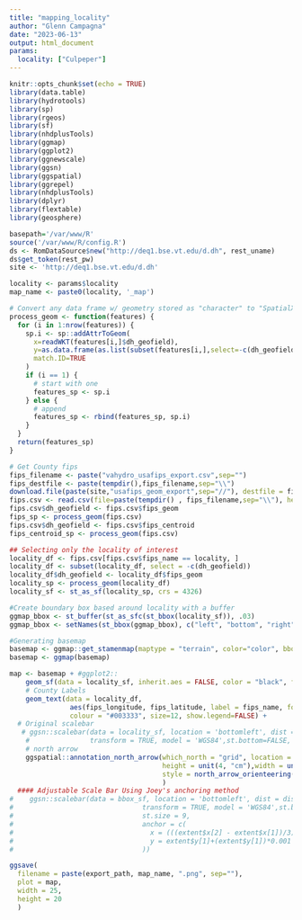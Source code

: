 ```yaml
---
title: "mapping_locality"
author: "Glenn Campagna"
date: "2023-06-13"
output: html_document
params:
  locality: ["Culpeper"]
---
```


```r
knitr::opts_chunk$set(echo = TRUE)
library(data.table)
library(hydrotools)
library(sp)
library(rgeos)
library(sf)
library(nhdplusTools)
library(ggmap)
library(ggplot2)
library(ggnewscale)   
library(ggsn)
library(ggspatial)
library(ggrepel)
library(nhdplusTools)
library(dplyr)
library(flextable)
library(geosphere)

basepath='/var/www/R'
source('/var/www/R/config.R')
ds <- RomDataSource$new("http://deq1.bse.vt.edu/d.dh", rest_uname)
ds$get_token(rest_pw)
site <- 'http://deq1.bse.vt.edu/d.dh'
```

```r
locality <- params$locality
map_name <- paste0(locality, '_map')
```

```r
# Convert any data frame w/ geometry stored as "character" to "SpatialXxxDataFrame" (Xx_sp)
process_geom <- function(features) {
  for (i in 1:nrow(features)) {
    sp.i <- sp::addAttrToGeom(
      x=readWKT(features[i,]$dh_geofield), 
      y=as.data.frame(as.list(subset(features[i,],select=-c(dh_geofield)))),
      match.ID=TRUE
    )
    if (i == 1) {
      # start with one 
      features_sp <- sp.i
    } else {
      # append
      features_sp <- rbind(features_sp, sp.i)
    }
  }
  return(features_sp)
}
```

```r
# Get County fips
fips_filename <- paste("vahydro_usafips_export.csv",sep="")
fips_destfile <- paste(tempdir(),fips_filename,sep="\\")
download.file(paste(site,"usafips_geom_export",sep="//"), destfile = fips_destfile, method = "libcurl")
fips.csv <- read.csv(file=paste(tempdir() , fips_filename,sep="\\"), header=TRUE, sep=",")
fips.csv$dh_geofield <- fips.csv$fips_geom 
fips_sp <- process_geom(fips.csv)
fips.csv$dh_geofield <- fips.csv$fips_centroid
fips_centroid_sp <- process_geom(fips.csv)
```

```r
## Selecting only the locality of interest 
locality_df <- fips.csv[fips.csv$fips_name == locality, ]
locality_df <- subset(locality_df, select = -c(dh_geofield))
locality_df$dh_geofield <- locality_df$fips_geom
locality_sp <- process_geom(locality_df)
locality_sf <- st_as_sf(locality_sp, crs = 4326)
```

```r
#Create boundary box based around locality with a buffer 
ggmap_bbox <- st_buffer(st_as_sfc(st_bbox(locality_sf)), .03)
ggmap_bbox <- setNames(st_bbox(ggmap_bbox), c("left", "bottom", "right", "top"))
```

```r
#Generating basemap
basemap <- ggmap::get_stamenmap(maptype = "terrain", color="color", bbox = ggmap_bbox, zoom = 12)
basemap <- ggmap(basemap)
```

```r
map <- basemap + #ggplot2::
    geom_sf(data = locality_sf, inherit.aes = FALSE, color = "black", fill = NA, lwd=2) +
    # County Labels
    geom_text(data = locality_df, 
               aes(fips_longitude, fips_latitude, label = fips_name, fontface="bold.italic", family="serif"), 
               colour = "#003333", size=12, show.legend=FALSE) +
  # Original scalebar
   # ggsn::scalebar(data = locality_sf, location = 'bottomleft', dist = 5, dist_unit = 'mi',  # dist variable scaled based on size of boundary box 
    #               transform = TRUE, model = 'WGS84',st.bottom=FALSE, st.size= 3, st.dist = 0.03) +
    # north arrow
    ggspatial::annotation_north_arrow(which_north = "grid", location = "tr",
                                      height = unit(4, "cm"),width = unit(3, "cm"), 
                                      style = north_arrow_orienteering(text_size = 35)
                                      ) 
  #### Adjustable Scale Bar Using Joey's anchoring method 
#    ggsn::scalebar(data = bbox_sf, location = 'bottomleft', dist = dist, dist_unit = 'mi', 
#                                transform = TRUE, model = 'WGS84',st.bottom=FALSE, 
#                                st.size = 9,
#                                anchor = c(
#                                  x = (((extent$x[2] - extent$x[1])/3)+extent$x[1])-0.45,
#                                  y = extent$y[1]+(extent$y[1])*0.001
#                                ))
```

```r
ggsave(
  filename = paste(export_path, map_name, ".png", sep=""),
  plot = map,
  width = 25,
  height = 20
  )
```
